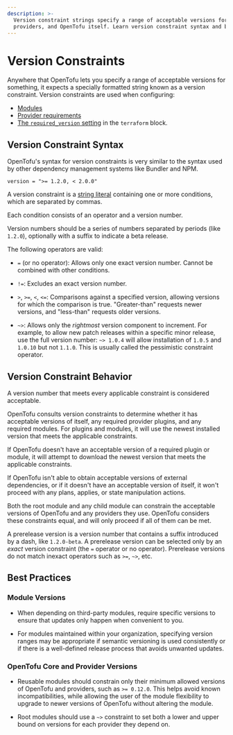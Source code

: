 ```yaml
---
description: >-
  Version constraint strings specify a range of acceptable versions for modules,
  providers, and OpenTofu itself. Learn version constraint syntax and behavior.
---
```


# Version Constraints

Anywhere that OpenTofu lets you specify a range of acceptable versions for
something, it expects a specially formatted string known as a version
constraint. Version constraints are used when configuring:

- [Modules](../../language/modules/index.mdx)
- [Provider requirements](../../language/providers/requirements.mdx)
- [The `required_version` setting](../../language/settings/index.mdx#specifying-a-required-tofu-version) in the `terraform` block.

## Version Constraint Syntax

OpenTofu's syntax for version constraints is very similar to the syntax used by
other dependency management systems like Bundler and NPM.

```hcl
version = ">= 1.2.0, < 2.0.0"
```

A version constraint is a [string literal](strings.mdx)
containing one or more conditions, which are separated by commas.

Each condition consists of an operator and a version number.

Version numbers should be a series of numbers separated by periods (like
`1.2.0`), optionally with a suffix to indicate a beta release.

The following operators are valid:

- `=` (or no operator): Allows only one exact version number. Cannot be combined
  with other conditions.

- `!=`: Excludes an exact version number.

- `>`, `>=`, `<`, `<=`: Comparisons against a specified version, allowing
  versions for which the comparison is true. "Greater-than" requests newer
  versions, and "less-than" requests older versions.

- `~>`: Allows only the _rightmost_ version component to increment. For example,
  to allow new patch releases within a specific minor release, use the full
  version number: `~> 1.0.4` will allow installation of `1.0.5` and `1.0.10`
  but not `1.1.0`. This is usually called the pessimistic constraint operator.

## Version Constraint Behavior

A version number that meets every applicable constraint is considered acceptable.

OpenTofu consults version constraints to determine whether it has acceptable
versions of itself, any required provider plugins, and any required modules. For
plugins and modules, it will use the newest installed version that meets the
applicable constraints.

If OpenTofu doesn't have an acceptable version of a required plugin or module,
it will attempt to download the newest version that meets the applicable
constraints.

If OpenTofu isn't able to obtain acceptable versions of external dependencies,
or if it doesn't have an acceptable version of itself, it won't proceed with any
plans, applies, or state manipulation actions.

Both the root module and any child module can constrain the acceptable versions
of OpenTofu and any providers they use. OpenTofu considers these constraints
equal, and will only proceed if all of them can be met.

A prerelease version is a version number that contains a suffix introduced by
a dash, like `1.2.0-beta`. A prerelease version can be selected only by an
_exact_ version constraint (the `=` operator or no operator). Prerelease
versions do not match inexact operators such as `>=`, `~>`, etc.

## Best Practices

### Module Versions

- When depending on third-party modules, require specific versions to ensure
  that updates only happen when convenient to you.

- For modules maintained within your organization, specifying version ranges
  may be appropriate if semantic versioning is used consistently or if there is
  a well-defined release process that avoids unwanted updates.

### OpenTofu Core and Provider Versions

- Reusable modules should constrain only their minimum allowed versions of
  OpenTofu and providers, such as `>= 0.12.0`. This helps avoid known
  incompatibilities, while allowing the user of the module flexibility to
  upgrade to newer versions of OpenTofu without altering the module.

- Root modules should use a `~>` constraint to set both a lower and upper bound
  on versions for each provider they depend on.
